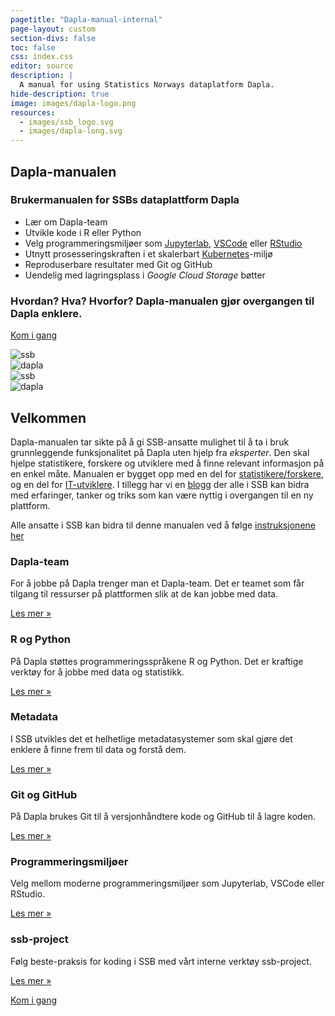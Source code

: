 ```yaml
---
pagetitle: "Dapla-manual-internal"
page-layout: custom
section-divs: false
toc: false
css: index.css
editor: source
description: | 
  A manual for using Statistics Norways dataplatform Dapla.
hide-description: true
image: images/dapla-logo.png
resources: 
  - images/ssb_logo.svg
  - images/dapla-long.svg
---
```


::: {.hero-banner}


::: {.content-block}

::: {.hero-text}
# Dapla-manualen

### Brukermanualen for SSBs dataplattform Dapla

- Lær om Dapla-team
- Utvikle kode i R eller Python
- Velg programmeringsmiljøer som [Jupyterlab](https://jupyter.org/), [VSCode](https://github.com/coder/code-server) eller [RStudio](https://posit.co/products/open-source/rstudio-server/)
- Utnytt prosesseringskraften i et skalerbart [Kubernetes](https://kubernetes.io/)-miljø
- Reproduserbare resultater med Git og GitHub
- Uendelig med lagringsplass i *Google Cloud Storage* bøtter

### Hvordan? Hva? Hvorfor? Dapla-manualen gjør overgangen til Dapla enklere.

::: {.hero-buttons}
[Kom i gang](statistikkere/index.html){.btn-action-primary  .btn-action .btn .btn-success .btn-lg role="button" style="margin-top: 1em;"}
::: 
:::

::: {.hero-animation}


<div class="cube">
  <div class="face left"><img  src="images/ssb_logo.svg" alt="ssb"/></div>
  <div class="face front"><img src="images/dapla-long.svg" alt="dapla"/></div> 
  <div class="face right"><img src="images/ssb_logo.svg" alt="ssb"/></div>
  <div class="face back"><img src="images/dapla-long.svg" alt="dapla"/></div>
</div>

:::

:::

:::


::: {.hello-quarto .alt-background}
::: {.content-block}


# Velkommen   


Dapla-manualen tar sikte på å gi SSB-ansatte mulighet til å ta i bruk grunnleggende funksjonalitet på Dapla uten hjelp fra *eksperter*. Den skal hjelpe statistikere, forskere og utviklere med å finne relevant informasjon på en enkel måte. Manualen er bygget opp med en del for [statistikere/forskere](./statistikkere/index.html), og en del for [IT-utviklere](./utviklere/index.html). I tillegg har vi en [blogg](./blog/index.html) der alle i SSB kan bidra med erfaringer, tanker og triks som kan være nyttig i overgangen til en ny plattform.

Alle ansatte i SSB kan bidra til denne manualen ved å følge [instruksjonene her](./contribution.html)
<br>

::: {.grid}


:::
:::
:::


::: {.content-block}
::: {.features}

::: {.feature}
### Dapla-team
For å jobbe på Dapla trenger man et Dapla-team. Det er teamet som får tilgang til ressurser på plattformen slik at de kan jobbe med data. 

::: {.learn-more}
[Les mer »](statistikkere/hva-er-dapla-team.html)
:::
:::

::: {.feature}
### R og Python
På Dapla støttes programmeringsspråkene R og Python. Det er kraftige verktøy for å jobbe med data og statistikk. 

::: {.learn-more}
[Les mer »](statistikkere/jobbe-med-kode.html)
:::
:::

::: {.feature}
### Metadata
I SSB utvikles det et helhetlige metadatasystemer som skal gjøre det enklere å finne frem til data og forstå dem.

::: {.learn-more}
[Les mer »](statistikkere/datadoc.html)
:::
:::

::: {.feature}
### Git og GitHub
På Dapla brukes Git til å versjonhåndtere kode og GitHub til å lagre koden. 

::: {.learn-more}
[Les mer »](statistikkere/git-og-github.html)
:::
:::

::: {.feature}
### Programmeringsmiljøer
Velg mellom moderne programmeringsmiljøer som Jupyterlab, VSCode eller RStudio. 

::: {.learn-more}
[Les mer »](statistikkere/jupyterlab.html)
:::
:::

::: {.feature}
### ssb-project
Følg beste-praksis for koding i SSB med vårt interne verktøy ssb-project.

::: {.learn-more}
[Les mer »](statistikkere/jobbe-med-kode.qmd)
:::
:::

:::
:::

::: {.get-started .alt-background}
::: {.content-block}

[Kom i gang](statistikkere/index.html){.btn-action-primary  .btn-action .btn .btn-success .btn-lg role="button" style="margin-top: 1em;"}

:::
:::

